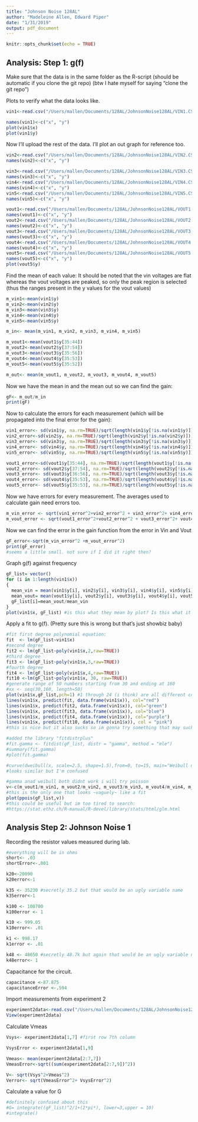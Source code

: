 ```yaml
---
title: "Johnson Noise 128AL"
author: "Madeleine Allen, Edward Piper"
date: "1/31/2019"
output: pdf_document
---
```


```r
knitr::opts_chunk$set(echo = TRUE)
```

## Analysis: Step 1: g(f)

Make sure that the data is in the same folder as the R-script (should be automatic if you clone the git repo) (btw I hate myself for saying "clone the git repo")

Plots to verify what the data looks like.
```r
vin1<-read.csv("/Users/mallen/Documents/128AL/JohnsonNoise128AL/VIN1.CSV")

names(vin1)<-c("x", "y")
plot(vin1$x)
plot(vin1$y)

```

Now I'll upload the rest of the data. I'll plot an out graph for reference too.
```r
vin2<-read.csv("/Users/mallen/Documents/128AL/JohnsonNoise128AL/VIN2.CSV")
names(vin2)<-c("x", "y")

vin3<-read.csv("/Users/mallen/Documents/128AL/JohnsonNoise128AL/VIN3.CSV")
names(vin3)<-c("x", "y")
vin4<-read.csv("/Users/mallen/Documents/128AL/JohnsonNoise128AL/VIN4.CSV")
names(vin4)<-c("x", "y")
vin5<-read.csv("/Users/mallen/Documents/128AL/JohnsonNoise128AL/VIN5.CSV")
names(vin5)<-c("x", "y")

vout1<-read.csv("/Users/mallen/Documents/128AL/JohnsonNoise128AL/VOUT1.CSV")
names(vout1)<-c("x", "y")
vout2<-read.csv("/Users/mallen/Documents/128AL/JohnsonNoise128AL/VOUT2.CSV")
names(vout2)<-c("x", "y")
vout3<-read.csv("/Users/mallen/Documents/128AL/JohnsonNoise128AL/VOUT3.CSV")
names(vout3)<-c("x", "y")
vout4<-read.csv("/Users/mallen/Documents/128AL/JohnsonNoise128AL/VOUT4.CSV")
names(vout4)<-c("x", "y")
vout5<-read.csv("/Users/mallen/Documents/128AL/JohnsonNoise128AL/VOUT5.CSV")
names(vout5)<-c("x", "y")
plot(vout5$y)
```

Find the mean of each value:
It should be noted that the vin voltages are flat whereas the vout voltages are peaked, so only the peak region is selected (thus the ranges present in the y values for the vout values)
```r
m_vin1<-mean(vin1$y)
m_vin2<-mean(vin2$y)
m_vin3<-mean(vin3$y)
m_vin4<-mean(vin4$y)
m_vin5<-mean(vin5$y)

m_in<- mean(m_vin1, m_vin2, m_vin3, m_vin4, m_vin5)

m_vout1<-mean(vout1$y[35:44])
m_vout2<-mean(vout2$y[37:54])
m_vout3<-mean(vout3$y[35:56])
m_vout4<-mean(vout4$y[35:53])
m_vout5<-mean(vout5$y[35:52])

m_out<- mean(m_vout1, m_vout2, m_vout3, m_vout4, m_vout5)

```

Now we have the mean in and the mean out so we can find the gain:
```r
gF<- m_out/m_in
print(gF)
```

Now to calculate the errors for each measurement (which will be propagated into the final error for the gain):
```r
vin1_error<- sd(vin1$y, na.rm=TRUE)/sqrt(length(vin1$y[!is.na(vin1$y)]))
vin2_error<-sd(vin2$y, na.rm=TRUE)/sqrt(length(vin2$y[!is.na(vin2$y)]))
vin3_error<- sd(vin3$y, na.rm=TRUE)/sqrt(length(vin3$y[!is.na(vin3$y)]))
vin4_error<- sd(vin4$y, na.rm=TRUE)/sqrt(length(vin4$y[!is.na(vin4$y)]))
vin5_error<- sd(vin5$y, na.rm=TRUE)/sqrt(length(vin5$y[!is.na(vin5$y)]))

vout1_error<-sd(vout1$y[35:44], na.rm=TRUE)/sqrt(length(vout1$y[!is.na(vout1$y)]))
vout2_error<- sd(vout2$y[37:54], na.rm=TRUE)/sqrt(length(vout2$y[!is.na(vout2$y)]))
vout3_error<- sd(vout3$y[36:56], na.rm=TRUE)/sqrt(length(vout3$y[!is.na(vout3$y)]))
vout4_error<- sd(vout4$y[35:53], na.rm=TRUE)/sqrt(length(vout4$y[!is.na(vout4$y)]))
vout5_error<- sd(vout5$y[35:53], na.rm=TRUE)/sqrt(length(vout5$y[!is.na(vout5$y)]))
```

Now we have errors for every measurement. The averages used to calculate gain need errors too.
```r
m_vin_error <- sqrt(vin1_error^2+vin2_error^2 + vin3_error^2+ vin4_error^2+vin5_error^2)
m_vout_error <- sqrt(vout1_error^2+vout2_error^2 + vout3_error^2+ vout4_error^2+vout5_error^2)
```
Now we can find the error in the gain function from the error in Vin and Vout
```r
gF_error<-sqrt(m_vin_error^2 +m_vout_error^2)
print(gF_error)
#seems a little small. not sure if I did it right then?
```

Graph g(f) against frequency
```r
gF_list= vector()
for (i in 1:length(vin1$x))
{
  mean_vin = mean(vin1$y[i], vin2$y[i], vin3$y[i], vin4$y[i], vin5$y[i])
  mean_vout= mean(vout1$y[i], vout2$y[i], vout3$y[i], vout4$y[i], vout5$y[i])
  gF_list[i]=mean_vout/mean_vin
}
plot(vin1$x, gF_list) #is this what they mean by plot? Is this what it should look like?
```

Apply a fit to g(f). (Pretty sure this is wrong but that's just showbiz baby)
```r
#fit first degree polynomial equation:
fit  <- lm(gF_list~vin1$x)
#second degree
fit2 <- lm(gF_list~poly(vin1$x,2,raw=TRUE))
#third degree
fit3 <- lm(gF_list~poly(vin1$x,3,raw=TRUE))
#fourth degree
fit4 <- lm(gF_list~poly(vin1$x,4,raw=TRUE))
fit10 <-lm(gF_list~poly(vin1$x, 30, raw=TRUE))
#generate range of 50 numbers starting from 30 and ending at 160
#xx <- seq(30,160, length=50)
plot(vin1$x,gF_list,pch=1) #1 through 24 (i think) are all different cool shapes!
lines(vin1$x, predict(fit, data.frame(vin1$x)), col="red")
lines(vin1$x, predict(fit2, data.frame(vin1$x)), col="green")
lines(vin1$x, predict(fit3, data.frame(vin1$x)), col="blue")
lines(vin1$x, predict(fit4, data.frame(vin1$x)), col="purple")
lines(vin1$x, predict(fit10, data.frame(vin1$x)), col = "pink")
#this is nice but it also sucks so im gonna try something that may suck less
```

```r
#added the library "fitdistrplus"
#fit.gamma <- fitdist(gF_list, distr = "gamma", method = "mle")
#summary(fit.gamma)
#plot(fit.gamma)

#curve(dweibull(x, scale=2.5, shape=1.5),from=0, to=15, main="Weibull distribution")
#looks similar but I'm confused

#gamma anad weibull both didnt work i will try poisson
v<-c(m_vout1/m_vin1, m_vout2/m_vin2, m_vout3/m_vin3, m_vout4/m_vin4, m_vout5/m_vin5)
#this is the only one that looks ~vaguely~ like a fit
plot(ppois(gF_list,v))
#this could be useful but im too tired to search:
#https://stat.ethz.ch/R-manual/R-devel/library/stats/html/glm.html

```


## Analysis Step 2: Johnson Noise 1
Recording the resistor values measured during lab.
```r
#everything will be in ohms 
short<- .03
shortError<-.001

k20<-20090
k20error<-1

k35 <- 35230 #secretly 35.2 but that would be an ugly variable name
k35error<-1

k100 <- 100700
k100error <- 1

k10 <- 999.05
k10error<- .01

k1 <- 998.17
k1error <- .01

k48 <- 48650 #secretly 48.7k but again that would be an ugly variable name
k48error<- 1
```

Capacitance for the circuit.
```r
capacitance <-87.875
capacitanceError <-.594

```

Import measurements from experiment 2
```r
experiment2data<-read.csv("/Users/mallen/Documents/128AL/JohnsonNoise128AL/experiment2data.csv")
View(experiment2data)
```

Calculate Vmeas
```r
Vsys<- experiment2data[1,7] #first row 7th column

VsysError <- experiment2data[1,9]

Vmeas<- mean(experiment2data[2:7,7])
VmeasError<-sqrt((sum(experiment2data[2:7,9])^2))

V<- sqrt(Vsys^2+Vmeas^2)
Verror<- sqrt(VmeasError^2+ VsysError^2)
```

Calculate a value for G

```r
#definitely confused about this
#G= integrate((gF_list)^2/1+(2*pi*), lower=3,upper = 10)
#integrate()
```














